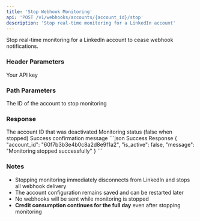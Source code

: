 ```yaml
---
title: 'Stop Webhook Monitoring'
api: 'POST /v1/webhooks/accounts/{account_id}/stop'
description: 'Stop real-time monitoring for a LinkedIn account'
---
```


Stop real-time monitoring for a LinkedIn account to cease webhook notifications.

### Header Parameters

<ParamField header="x-api-key" type="string" required>
  Your API key
</ParamField>

### Path Parameters

<ParamField path="account_id" type="string" required>
  The ID of the account to stop monitoring
</ParamField>

### Response

<ResponseField name="account_id" type="string">
  The account ID that was deactivated
</ResponseField>

<ResponseField name="is_active" type="boolean">
  Monitoring status (false when stopped)
</ResponseField>

<ResponseField name="message" type="string">
  Success confirmation message
</ResponseField>

<ResponseExample>
```json Success Response
{
  "account_id": "60f7b3b3e4b0c8a2d8e9f1a2",
  "is_active": false,
  "message": "Monitoring stopped successfully"
}
```
</ResponseExample>

### Notes
- Stopping monitoring immediately disconnects from LinkedIn and stops all webhook delivery
- The account configuration remains saved and can be restarted later
- No webhooks will be sent while monitoring is stopped
- **Credit consumption continues for the full day** even after stopping monitoring
